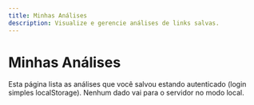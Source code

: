 ```yaml
---
title: Minhas Análises
description: Visualize e gerencie análises de links salvas.
---
```


# Minhas Análises

Esta página lista as análises que você salvou estando autenticado (login simples localStorage). Nenhum dado vai para o servidor no modo local.

<div id="saved-analyses-root" style="margin-top:1rem;"></div>

<script>
(function(){
  const root = document.getElementById('saved-analyses-root');
  function render(){
    const user = localStorage.getItem('la-user');
    if(!user){
      root.innerHTML = `<p>Você não está logado. Use o formulário do Link Analyzer para entrar e salvar análises.</p>`;
      return;
    }
    const raw = localStorage.getItem('la-saved');
    const list = raw? JSON.parse(raw): [];
    if(!list.length){
      root.innerHTML = `<p>Nenhuma análise salva ainda.</p>`;return;
    }
    const html = [`<p><strong>Usuário:</strong> ${user} (<button id="la-logout" style="font-size:12px;">Logout</button>)</p>`,'<table style="width:100%;border-collapse:collapse;">','<thead><tr><th style="text-align:left;padding:4px 6px;border-bottom:1px solid #ddd;">URL</th><th style="text-align:left;padding:4px 6px;border-bottom:1px solid #ddd;">Data</th><th style="text-align:left;padding:4px 6px;border-bottom:1px solid #ddd;">Ações</th></tr></thead><tbody>'];
    list.forEach((item,i)=>{
      html.push(`<tr><td style="padding:4px 6px;">${item.url}</td><td style="padding:4px 6px;">${new Date(item.ts).toLocaleString()}</td><td style="padding:4px 6px;"><button data-i="${i}" class="la-view" style="font-size:11px;">Ver</button> <button data-i="${i}" class="la-del" style="font-size:11px;">Excluir</button></td></tr>`);
    });
    html.push('</tbody></table>');
    root.innerHTML = html.join('');
    root.querySelectorAll('.la-del').forEach(btn=>btn.addEventListener('click', e=>{
      const idx = +e.target.getAttribute('data-i');
      list.splice(idx,1); localStorage.setItem('la-saved', JSON.stringify(list)); render();
    }));
    root.querySelectorAll('.la-view').forEach(btn=>btn.addEventListener('click', e=>{
      const idx = +e.target.getAttribute('data-i');
      alert(JSON.stringify(list[idx].data, null, 2));
    }));
    const logout = document.getElementById('la-logout');
    logout.addEventListener('click',()=>{ localStorage.removeItem('la-user'); render(); });
  }
  render();
})();
</script>
